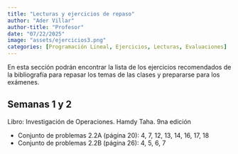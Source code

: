 ```yaml
---
title: "Lecturas y ejercicios de repaso"
author: "Ader Villar"
author-title: "Profesor"
date: "07/22/2025"
image: "assets/ejercicios3.png"
categories: [Programación Lineal, Ejercicios, Lecturas, Evaluaciones]
---
```


En esta sección podrán encontrar la lista de los ejercicios recomendados de la bibliografía para repasar los temas de las clases y prepararse para los exámenes. 

## Semanas 1 y 2

Libro: Investigación de Operaciones. Hamdy Taha. 9na edición

+ Conjunto de problemas 2.2A (página 20): 4, 7, 12, 13, 14, 16, 17, 18
+ Conjunto de problemas 2.2B (página 26): 4, 5, 6, 7

